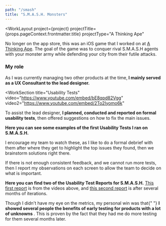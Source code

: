 ```yaml
---
path: "/smash"
title: "S.M.A.S.H. Monsters"
---
```




<WorkLayout
  project={project}
  projectTitle={props.pageContext.frontmatter.title}
  projectType="A Thinking Ape"
>
<SEO title={props.pageContext.frontmatter.title} />
<WorkSection title="Overview" 
  image={require("../images/work/smash-01.jpg")}
  alt="The splash page for S.M.A.S.H, which tells the player to create epic monsters and destroy rival cities">
  <p>
    No longer on the app store, this was an iOS game that I worked on at <a href="http://athinkingape.com/" target="_blank" rel="noreferrer noopener">A Thinking Ape</a>. The goal of the game was to conquer rival S.M.A.S.H agents with your monster army while defending your city from their futile attacks.
  </p>
  <h3>My role</h3>
  <p>
    As I was currently managing two other products at the time,<strong> I mainly served as a UX Consultant to the lead designer.</strong>
  </p>
</WorkSection>

<WorkSection
  title="Usability Tests"
  video="https://www.youtube.com/embed/bE8qpd82Vgg"
  video2="https://www.youtube.com/embed/2To2Iyomo6k"
>
  <p>
    To assist the lead designer, <strong>I planned, conducted and reported on formal usability tests</strong>, then offered suggestions on how to fix the main issues.
  </p>

<p>
  <strong>
    Here you can see some examples of the first Usability Tests I ran on
    S.M.A.S.H.
  </strong>
</p>

<p>
  I encourage my team to watch these, as I like to do a formal debrief with them
  after where they get to highlight the top issues they found, then we
  brainstorm solutions right there.
</p>

<p>
  If there is not enough consistent feedback, and we cannot run more tests, then
  I report my observations on each screen to allow the team to decide on what is
  important.
</p>

  <p>
    <strong>Here you can find two of the Usability Test Reports for S.M.A.S.H.</strong> <a href={require("../files/smash-usability-test-01.pdf")} target="_blank" rel="noreferrer noopener">This first report</a> is from the videos above, and <a href={require("../files/smash-usability-test-02.pdf")} target="_blank" rel="noreferrer noopener">this second report</a> is after several months of iterations.
  </p>
</WorkSection>

<NextSteps title="Outcome">
  <p>
    Though I didn't have my eye on the metrics, my personal win was that{" "}
    <strong>
      I showed several people the benefits of early testing for products with a
      lot of unknowns
    </strong>
    . This is proven by the fact that they had me do more testing for them
    several months later.
  </p>
</NextSteps>

</WorkLayout>
